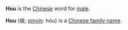 {{move to Wiktionary}}

'''Hou''' is the [[Chinese language|Chinese]] word for [[male]].

'''Hou''' (&#20399;; [[pinyin]]: hóu) is a [[Chinese family name]].

{{stub}}